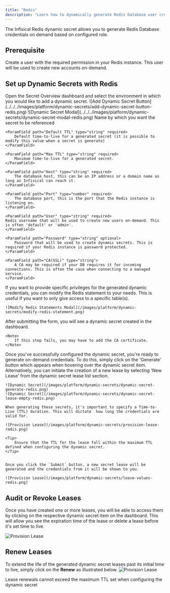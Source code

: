 ```yaml
---
title: "Redis"
description: "Learn how to dynamically generate Redis Database user credentials."
---
```


The Infisical Redis dynamic secret allows you to generate Redis Database credentials on demand based on configured role.

## Prerequisite
Create a user with the required permission in your Redis instance. This user will be used to create new accounts on-demand.


## Set up Dynamic Secrets with Redis

<Steps>
  <Step title="Open Secret Overview Dashboard">
	Open the Secret Overview dashboard and select the environment in which you would like to add a dynamic secret.
  </Step>
  <Step title="Click on the 'Add Dynamic Secret' button">
	![Add Dynamic Secret Button](../../../images/platform/dynamic-secrets/add-dynamic-secret-button-redis.png)
  </Step>
  <Step title="Select 'Redis'">
	![Dynamic Secret Modal](../../../images/platform/dynamic-secrets/dynamic-secret-modal-redis.png)
  </Step>
  <Step title="Provide the inputs for dynamic secret parameters">
	<ParamField path="Secret Name" type="string" required>
		Name by which you want the secret to be referenced
	</ParamField>

	<ParamField path="Default TTL" type="string" required>
		Default time-to-live for a generated secret (it is possible to modify this value when a secret is generate)
	</ParamField>

	<ParamField path="Max TTL" type="string" required>
		Maximum time-to-live for a generated secret.
	</ParamField>

	<ParamField path="Host" type="string" required>
		The database host, this can be an IP address or a domain name as long as Infisical can reach it.
	</ParamField>

	<ParamField path="Port" type="number" required>
		The database port, this is the port that the Redis instance is listening on.
	</ParamField>

	<ParamField path="User" type="string" required>
    Redis username that will be used to create new users on-demand. This is often 'default' or 'admin'.
	</ParamField>

	<ParamField path="Password" type="string" optional>
		Password that will be used to create dynamic secrets. This is required if your Redis instance is password protected.
	</ParamField>

	<ParamField path="CA(SSL)" type="string">
		A CA may be required if your DB requires it for incoming connections. This is often the case when connecting to a managed service.
	</ParamField>

  </Step>
  <Step title="(Optional) Modify Redis Statements">
  	If you want to provide specific privileges for the generated dynamic credentials, you can modify the Redis statement to your needs. This is useful if you want to only give access to a specific table(s).

	![Modify Redis Statements Modal](/images/platform/dynamic-secrets/modify-redis-statement.png)
  </Step>
  <Step title="Click `Submit`">
  	After submitting the form, you will see a dynamic secret created in the dashboard. 

	<Note>
		If this step fails, you may have to add the CA certificate. 
	</Note>

  </Step>
  <Step title="Generate dynamic secrets">
	Once you've successfully configured the dynamic secret, you're ready to generate on-demand credentials. 
	To do this, simply click on the 'Generate' button which appears when hovering over the dynamic secret item. 
	Alternatively, you can initiate the creation of a new lease by selecting 'New Lease' from the dynamic secret lease list section.

	![Dynamic Secret](/images/platform/dynamic-secrets/dynamic-secret-generate-redis.png)
	![Dynamic Secret](/images/platform/dynamic-secrets/dynamic-secret-lease-empty-redis.png)

	When generating these secrets, it's important to specify a Time-to-Live (TTL) duration. This will dictate  how long the credentials are valid for.

	![Provision Lease](/images/platform/dynamic-secrets/provision-lease-redis.png)

	<Tip>
		Ensure that the TTL for the lease fall within the maximum TTL defined when configuring the dynamic secret.
	</Tip>


	Once you click the `Submit` button, a new secret lease will be generated and the credentials from it will be shown to you. 

	![Provision Lease](/images/platform/dynamic-secrets/lease-values-redis.png)
  </Step>
</Steps>

## Audit or Revoke Leases
Once you have created one or more leases, you will be able to access them by clicking on the respective dynamic secret item on the dashboard. 
This will allow you see the expiration time of the lease or delete a lease before it's set time to live.

![Provision Lease](/images/platform/dynamic-secrets/lease-data-redis.png)

## Renew Leases
To extend the life of the generated dynamic secret leases past its initial time to live, simply click on the **Renew** as illustrated below.
![Provision Lease](/images/platform/dynamic-secrets/dynamic-secret-lease-renew-redis.png)

<Warning>
	Lease renewals cannot exceed the maximum TTL set when configuring the dynamic secret
</Warning>